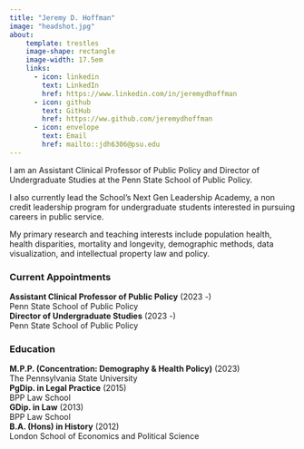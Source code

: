 ```yaml
---
title: "Jeremy D. Hoffman"
image: "headshot.jpg"
about:
    template: trestles
    image-shape: rectangle
    image-width: 17.5em
    links:
      - icon: linkedin
        text: LinkedIn
        href: https://www.linkedin.com/in/jeremydhoffman
      - icon: github
        text: GitHub
        href: https://ww.github.com/jeremydhoffman
      - icon: envelope
        text: Email
        href: mailto::jdh6306@psu.edu
---
```


I am an Assistant Clinical Professor of Public Policy and Director of Undergraduate Studies at the Penn State School of Public Policy.

I also currently lead the School’s Next Gen Leadership Academy, a non credit leadership program for undergraduate students interested in pursuing careers in public service.

My primary research and teaching interests include population health, health disparities, mortality and longevity, demographic methods, data visualization, and intellectual property law and policy.

### **Current Appointments**

| **Assistant Clinical Professor of Public Policy** (2023 -)
| Penn State School of Public Policy

| **Director of Undergraduate Studies** (2023 -)
| Penn State School of Public Policy

### **Education**

| **M.P.P. (Concentration: Demography & Health Policy)** (2023)
| The Pennsylvania State University

| **PgDip. in Legal Practice** (2015)
| BPP Law School

| **GDip. in Law** (2013)
| BPP Law School

| **B.A. (Hons) in History** (2012)
| London School of Economics and Political Science

